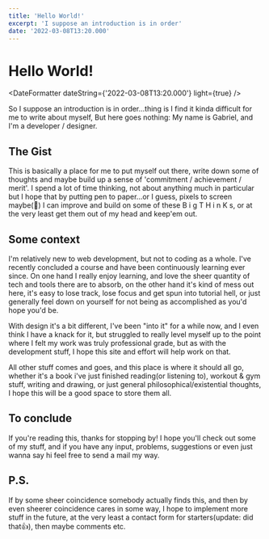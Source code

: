 ```yaml
---
title: 'Hello World!'
excerpt: 'I suppose an introduction is in order'
date: '2022-03-08T13:20.000'
---
```


# Hello World!

<DateFormatter dateString={'2022-03-08T13:20.000'} light={true} />

<Article>
So I suppose an introduction is in order...thing is I find it kinda difficult for me to write about myself, But here goes nothing:
My name is Gabriel, and I'm a developer / designer.

## The Gist

This is basically a place for me to put myself out there, write down some of thoughts and maybe build up a sense of 'commitment / achievement / merit'.
I spend a lot of time thinking, not about anything much in particular but I hope that by putting pen to paper...or I guess, pixels to screen maybe(🤷) I can improve and build on some of these B i g T H i n K s, or at the very least get them out of my head and keep'em out.

## Some context

I'm relatively new to web development, but not to coding as a whole. I've recently concluded a course and have been continuously learning ever since. On one hand I really enjoy learning, and love the sheer quantity of tech and tools there are to absorb, on the other hand it's kind of mess out here, it's easy to lose track, lose focus and get spun into tutorial hell, or just generally feel down on yourself for not being as accomplished as you'd hope you'd be.

With design it's a bit different, I've been "into it" for a while now, and I even think I have a knack for it, but struggled to really level myself up to the point where I felt my work was truly professional grade, but as with the development stuff, I hope this site and effort will help work on that.

All other stuff comes and goes, and this place is where it should all go, whether it's a book i've just finished reading(or listening to), workout & gym stuff, writing and drawing, or just general philosophical/existential thoughts, I hope this will be a good space to store them all.

## To conclude

If you're reading this, thanks for stopping by! I hope you'll check out some of my stuff, and if you have any input, problems, suggestions or even just wanna say hi feel free to send a mail my way.

## P.S.

If by some sheer coincidence somebody actually finds this, and then by even sheerer coincidence cares in some way, I hope to implement more stuff in the future, at the very least a contact form for starters(update: did that👍), then maybe comments etc.

</Article>
